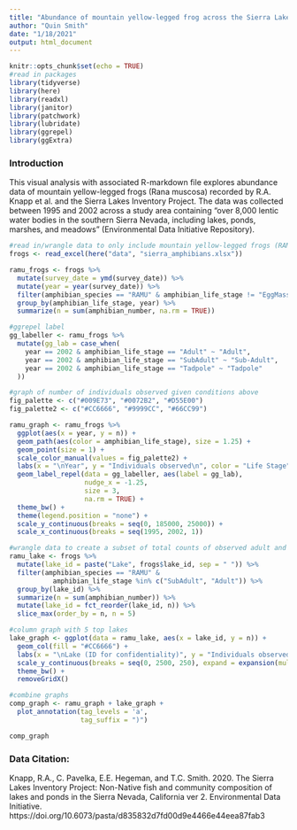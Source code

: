 ```yaml
---
title: "Abundance of mountain yellow-legged frog across the Sierra Lakes"
author: "Quin Smith"
date: "1/18/2021"
output: html_document
---
```


```r
knitr::opts_chunk$set(echo = TRUE)
#read in packages
library(tidyverse)
library(here)
library(readxl)
library(janitor)
library(patchwork)
library(lubridate)
library(ggrepel)
library(ggExtra)
```

### Introduction
This visual analysis with associated R-markdown file explores abundance data of mountain yellow-legged frogs (Rana muscosa) recorded by R.A. Knapp et al. and the Sierra Lakes Inventory Project.  The data was collected between 1995 and 2002 across a study area containing "over 8,000 lentic water bodies in the southern Sierra Nevada, including lakes, ponds, marshes, and meadows" (Environmental Data Initiative Repository).

```r
#read in/wrangle data to only include mountain yellow-legged frogs (RAMU) across all water bodies by life stage and year, excluding 'EggMass'
frogs <- read_excel(here("data", "sierra_amphibians.xlsx"))

ramu_frogs <- frogs %>% 
  mutate(survey_date = ymd(survey_date)) %>% 
  mutate(year = year(survey_date)) %>% 
  filter(amphibian_species == "RAMU" & amphibian_life_stage != "EggMass") %>% 
  group_by(amphibian_life_stage, year) %>% 
  summarize(n = sum(amphibian_number, na.rm = TRUE))

#ggrepel label
gg_labeller <- ramu_frogs %>% 
  mutate(gg_lab = case_when(
    year == 2002 & amphibian_life_stage == "Adult" ~ "Adult",
    year == 2002 & amphibian_life_stage == "SubAdult" ~ "Sub-Adult",
    year == 2002 & amphibian_life_stage == "Tadpole" ~ "Tadpole"
  ))

#graph of number of individuals observed given conditions above
fig_palette <- c("#009E73", "#0072B2", "#D55E00")
fig_palette2 <- c("#CC6666", "#9999CC", "#66CC99")
```

```r
ramu_graph <- ramu_frogs %>% 
  ggplot(aes(x = year, y = n)) +
  geom_path(aes(color = amphibian_life_stage), size = 1.25) +
  geom_point(size = 1) +
  scale_color_manual(values = fig_palette2) +
  labs(x = "\nYear", y = "Individuals observed\n", color = "Life Stage" ) +
  geom_label_repel(data = gg_labeller, aes(label = gg_lab),
                   nudge_x = -1.25,
                   size = 3,
                   na.rm = TRUE) +
  theme_bw() +
  theme(legend.position = "none") +
  scale_y_continuous(breaks = seq(0, 185000, 25000)) +
  scale_x_continuous(breaks = seq(1995, 2002, 1))
```  

```r
#wrangle data to create a subset of total counts of observed adult and subadult RAMU by lake, 5 top lakes (in observations)
ramu_lake <- frogs %>% 
  mutate(lake_id = paste("Lake", frogs$lake_id, sep = " ")) %>% 
  filter(amphibian_species == "RAMU" & 
           amphibian_life_stage %in% c("SubAdult", "Adult")) %>% 
  group_by(lake_id) %>% 
  summarize(n = sum(amphibian_number)) %>% 
  mutate(lake_id = fct_reorder(lake_id, n)) %>% 
  slice_max(order_by = n, n = 5)

#column graph with 5 top lakes
lake_graph <- ggplot(data = ramu_lake, aes(x = lake_id, y = n)) +
  geom_col(fill = "#CC6666") +
  labs(x = "\nLake (ID for confidentiality)", y = "Individuals observed\n") +
  scale_y_continuous(breaks = seq(0, 2500, 250), expand = expansion(mult = c(0, .1))) +
  theme_bw() +
  removeGridX()
```

```r
#combine graphs
comp_graph <- ramu_graph + lake_graph +
  plot_annotation(tag_levels = 'a',
                  tag_suffix = ")")

comp_graph
```

### Data Citation:

Knapp, R.A., C. Pavelka, E.E. Hegeman, and T.C. Smith. 2020. The Sierra Lakes Inventory Project: Non-Native fish and community composition of lakes and ponds in the Sierra Nevada, California ver 2. Environmental Data Initiative. https://doi.org/10.6073/pasta/d835832d7fd00d9e4466e44eea87fab3





















